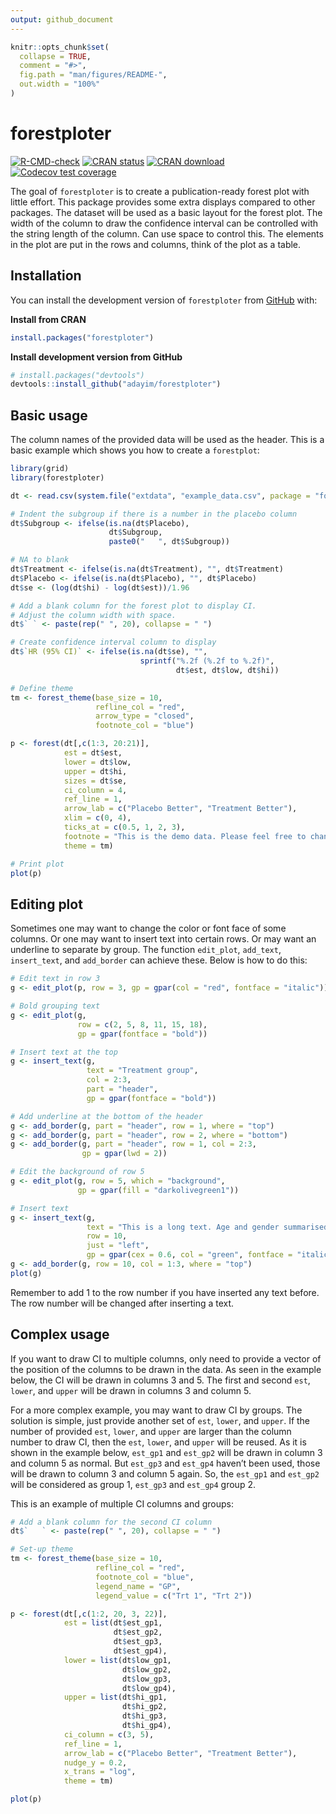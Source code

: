 ```yaml
---
output: github_document
---
```


<!-- README.md is generated from README.Rmd. Please edit that file -->

```r
knitr::opts_chunk$set(
  collapse = TRUE,
  comment = "#>",
  fig.path = "man/figures/README-",
  out.width = "100%"
)
```

# forestploter

<!-- badges: start -->
[![R-CMD-check](https://github.com/adayim/forestploter/workflows/R-CMD-check/badge.svg)](https://github.com/adayim/forestploter/actions)
[![CRAN status](https://www.r-pkg.org/badges/version/forestploter)](https://CRAN.R-project.org/package=forestploter)
[![CRAN download](https://cranlogs.r-pkg.org/badges/grand-total/forestploter)](https://cran.r-project.org/package=forestploter)
[![Codecov test coverage](https://codecov.io/gh/adayim/forestploter/branch/main/graph/badge.svg)](https://app.codecov.io/gh/adayim/forestploter?branch=main)
<!-- badges: end -->

The goal of `forestploter` is to create a publication-ready forest plot with little effort. This package provides some extra displays compared to other packages. The dataset will be used as a basic layout for the forest plot. The width of the column to draw the confidence interval can be controlled with the string length of the column. Can use space to control this. The elements in the plot are put in the rows and columns, think of the plot as a table.

## Installation

You can install the development version of `forestploter` from [GitHub](https://github.com/adayim/forestploter) with:

**Install from CRAN**
``` r
install.packages("forestploter")
```

**Install development version from GitHub**
```r
# install.packages("devtools")
devtools::install_github("adayim/forestploter")
```

## Basic usage

The column names of the provided data will be used as the header. This is a basic example which shows you how to create a `forestplot`:

```r
library(grid)
library(forestploter)

dt <- read.csv(system.file("extdata", "example_data.csv", package = "forestploter"))

# Indent the subgroup if there is a number in the placebo column
dt$Subgroup <- ifelse(is.na(dt$Placebo), 
                      dt$Subgroup,
                      paste0("   ", dt$Subgroup))

# NA to blank
dt$Treatment <- ifelse(is.na(dt$Treatment), "", dt$Treatment)
dt$Placebo <- ifelse(is.na(dt$Placebo), "", dt$Placebo)
dt$se <- (log(dt$hi) - log(dt$est))/1.96

# Add a blank column for the forest plot to display CI.
# Adjust the column width with space. 
dt$` ` <- paste(rep(" ", 20), collapse = " ")

# Create confidence interval column to display
dt$`HR (95% CI)` <- ifelse(is.na(dt$se), "",
                             sprintf("%.2f (%.2f to %.2f)",
                                     dt$est, dt$low, dt$hi))

# Define theme
tm <- forest_theme(base_size = 10,
                   refline_col = "red",
                   arrow_type = "closed",
                   footnote_col = "blue")

p <- forest(dt[,c(1:3, 20:21)],
            est = dt$est,
            lower = dt$low, 
            upper = dt$hi,
            sizes = dt$se,
            ci_column = 4,
            ref_line = 1,
            arrow_lab = c("Placebo Better", "Treatment Better"),
            xlim = c(0, 4),
            ticks_at = c(0.5, 1, 2, 3),
            footnote = "This is the demo data. Please feel free to change\nanything you want.",
            theme = tm)

# Print plot
plot(p)

```

## Editing plot
Sometimes one may want to change the color or font face of some columns. Or one may want to insert text into certain rows. Or may want an underline to separate by group. The function `edit_plot`, `add_text`, `insert_text`, and `add_border` can achieve these. Below is how to do this:

```r
# Edit text in row 3
g <- edit_plot(p, row = 3, gp = gpar(col = "red", fontface = "italic"))

# Bold grouping text
g <- edit_plot(g,
               row = c(2, 5, 8, 11, 15, 18),
               gp = gpar(fontface = "bold"))

# Insert text at the top
g <- insert_text(g,
                 text = "Treatment group",
                 col = 2:3,
                 part = "header",
                 gp = gpar(fontface = "bold"))

# Add underline at the bottom of the header
g <- add_border(g, part = "header", row = 1, where = "top")
g <- add_border(g, part = "header", row = 2, where = "bottom")
g <- add_border(g, part = "header", row = 1, col = 2:3, 
                gp = gpar(lwd = 2))

# Edit the background of row 5
g <- edit_plot(g, row = 5, which = "background",
               gp = gpar(fill = "darkolivegreen1"))

# Insert text
g <- insert_text(g,
                 text = "This is a long text. Age and gender summarised above.\nBMI is next",
                 row = 10,
                 just = "left",
                 gp = gpar(cex = 0.6, col = "green", fontface = "italic"))
g <- add_border(g, row = 10, col = 1:3, where = "top")
plot(g)

```

Remember to add 1 to the row number if you have inserted any text before. The row number will be changed after inserting a text.

## Complex usage

If you want to draw CI to multiple columns, only need to provide a vector of the position of the columns to be drawn in the data. As seen in the example below, the CI will be drawn in columns 3 and 5. The first and second `est`, `lower`, and `upper` will be drawn in columns 3 and column 5. 

For a more complex example, you may want to draw CI by groups. The solution is simple, just provide another set of `est`, `lower`, and `upper`. If the number of provided `est`, `lower`, and `upper` are larger than the column number to draw CI, then the `est`, `lower`, and `upper` will be reused. As it is shown in the example below, `est_gp1` and `est_gp2` will be drawn in column 3 and column 5 as normal. But `est_gp3` and `est_gp4` haven't been used, those will be drawn to column 3 and column 5 again. So, the `est_gp1` and `est_gp2` will be considered as group 1, `est_gp3` and `est_gp4` group 2.

This is an example of multiple CI columns and groups:

```r

# Add a blank column for the second CI column
dt$`   ` <- paste(rep(" ", 20), collapse = " ")

# Set-up theme
tm <- forest_theme(base_size = 10,
                   refline_col = "red",
                   footnote_col = "blue",
                   legend_name = "GP",
                   legend_value = c("Trt 1", "Trt 2"))

p <- forest(dt[,c(1:2, 20, 3, 22)],
            est = list(dt$est_gp1,
                       dt$est_gp2,
                       dt$est_gp3,
                       dt$est_gp4),
            lower = list(dt$low_gp1,
                         dt$low_gp2,
                         dt$low_gp3,
                         dt$low_gp4), 
            upper = list(dt$hi_gp1,
                         dt$hi_gp2,
                         dt$hi_gp3,
                         dt$hi_gp4),
            ci_column = c(3, 5),
            ref_line = 1,
            arrow_lab = c("Placebo Better", "Treatment Better"),
            nudge_y = 0.2,
            x_trans = "log",
            theme = tm)

plot(p)


```


